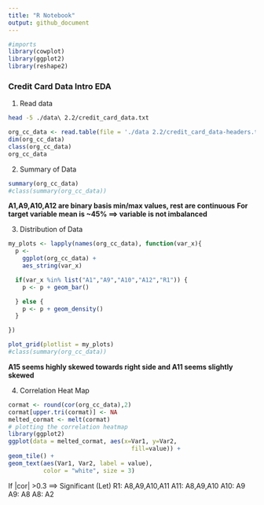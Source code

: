 ```yaml
---
title: "R Notebook"
output: github_document
---
```


```r
#imports
library(cowplot)
library(ggplot2)
library(reshape2)
```

### Credit Card Data Intro EDA

1.  Read data

```bash
head -5 ./data\ 2.2/credit_card_data.txt
```

```r
org_cc_data <- read.table(file = './data 2.2/credit_card_data-headers.txt', sep = "\t", header = TRUE)
dim(org_cc_data)
class(org_cc_data)
org_cc_data
```

2.  Summary of Data

```r
summary(org_cc_data)
#class(summary(org_cc_data))
```

**A1,A9,A10,A12 are binary basis min/max values, rest are continuous**
**For target variable mean is ~45% ==> variable is not imbalanced**

3.  Distribution of Data

```r
my_plots <- lapply(names(org_cc_data), function(var_x){
  p <- 
    ggplot(org_cc_data) +
    aes_string(var_x)

  if(var_x %in% list("A1","A9","A10","A12","R1")) {
    p <- p + geom_bar()

  } else {
    p <- p + geom_density()
  } 

})

plot_grid(plotlist = my_plots)
#class(summary(org_cc_data))
```
**A15 seems highly skewed towards right side and A11 seems slightly skewed**

4.  Correlation Heat Map
```r
cormat <- round(cor(org_cc_data),2)
cormat[upper.tri(cormat)] <- NA
melted_cormat <- melt(cormat)
# plotting the correlation heatmap
library(ggplot2)
ggplot(data = melted_cormat, aes(x=Var1, y=Var2,
                                   fill=value)) +
geom_tile() +
geom_text(aes(Var1, Var2, label = value),
          color = "white", size = 3)
```
If |cor| >0.3 ==> Significant (Let)
R1: A8,A9,A10,A11
A11: A8,A9,A10
A10: A9
A9: A8
A8: A2
